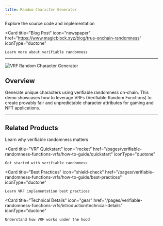 ```yaml
---
title: Random Character Generator
---
```


<CardGroup cols={2}>
  <Card
    title="View Repository"
    icon="github"
    href="https://github.com/magicblock-labs/starter-kits/tree/main/vrf-demo"
    iconType="duotone"
  >
    Explore the source code and implementation
  </Card>

  <Card
    title="Blog Post"
    icon="newspaper"
    href="https://www.magicblock.xyz/blog/true-onchain-randomness"
    iconType="duotone"
  >
    Learn more about verifiable randomness
  </Card>
</CardGroup>

---

<img src="/images/template_images/vrf.png" alt="VRF Random Character Generator" />

## Overview

Generate unique characters using verifiable randomness on-chain. This demo showcases how to leverage VRFs (Verifiable Random Functions) to create provably fair and unpredictable character attributes for gaming and NFT applications.

---

## Related Products

<CardGroup cols={2}>
  <Card
    title="Verifiable Randomness"
    icon="stars"
    href="/pages/verifiable-randomness-functions-vrfs/introduction/why-verifiable-randomness-onchain"
    iconType="duotone"
  >
    Learn why verifiable randomness matters
  </Card>

  <Card
    title="VRF Quickstart"
    icon="rocket"
    href="/pages/verifiable-randomness-functions-vrfs/how-to-guide/quickstart"
    iconType="duotone"
  >
    Get started with verifiable randomness
  </Card>

  <Card
    title="Best Practices"
    icon="shield-check"
    href="/pages/verifiable-randomness-functions-vrfs/how-to-guide/best-practices"
    iconType="duotone"
  >
    Learn VRF implementation best practices
  </Card>

  <Card
    title="Technical Details"
    icon="gear"
    href="/pages/verifiable-randomness-functions-vrfs/introduction/technical-details"
    iconType="duotone"
  >
    Understand how VRF works under the hood
  </Card>
</CardGroup>

